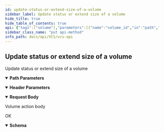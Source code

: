 ```yaml
---
id: update-status-or-extend-size-of-a-volume
sidebar_label: Update status or extend size of a volume
hide_title: true
hide_table_of_contents: true
api: {"tags":["volume"],"parameters":[{"name":"volume_id","in":"path","description":"Volume ID","required":true,"schema":{"type":"integer"}},{"name":"x-api-host","in":"header","description":"Authentication Required Parameters","required":true,"schema":{"type":"string","default":"openstack-taichung-default-2"}}],"requestBody":{"description":"Volume action body","content":{"application/json":{"schema":{"type":"object","properties":{"server":{"type":"integer"},"status":{"type":"string","enum":["attach","detach","extend"]},"size":{"type":"integer"}}},"examples":{"attachServer example":{"summary":"Example with attach Server","value":{"server":0,"status":"attach"}},"detachServer example":{"summary":"Example with detach Server","value":{"server":0,"status":"detach"}},"extendSize example":{"summary":"Example with extend Size","value":{"size":0,"status":"extend"}}}}}},"responses":{"200":{"description":"OK","content":{"application/json":{"schema":{"type":"object","properties":{"mountpoint":{"type":"string"},"server_id":{"type":"integer"},"volume_id":{"type":"integer"}}}}}}},"description":"Update status or extend size of a volume","method":"put","path":"/volumes/{volume_id}/action/","servers":[{"url":"https://{apigateway}/api/v3/{ApiHost}/","variables":{"apigateway":{"default":"apigateway.twcc.ai"},"ApiHost":{"default":"openstack-taichung-default-2"}}}],"security":[{"ApiKeyAuth":[]}],"securitySchemes":{"ApiKeyAuth":{"type":"apiKey","in":"header","name":"x-api-key"}},"jsonRequestBodyExample":{"server":0,"status":"attach","size":0},"info":{"version":"1.5.0","title":"VCS API","description":"This is VCS API.\n"},"postman":{"name":"Update status or extend size of a volume","description":{"type":"text/plain"},"url":{"path":["volumes",":volume_id","action",""],"host":["{{baseUrl}}"],"query":[],"variable":[{"disabled":false,"description":{"content":"(Required) Volume ID","type":"text/plain"},"type":"any","value":"","key":"volume_id"}]},"header":[{"disabled":false,"description":{"content":"(Required) Authentication Required Parameters","type":"text/plain"},"key":"x-api-host","value":""},{"key":"Content-Type","value":"application/json"},{"key":"Accept","value":"application/json"}],"method":"PUT","body":{"mode":"raw","raw":"\"\"","options":{"raw":{"language":"json"}}}}}
sidebar_class_name: "put api-method"
info_path: docs/api/VCS/vcs-api
---
```



## Update status or extend size of a volume



Update status or extend size of a volume

<details style={{"marginBottom":"1rem"}} data-collapsed={false} open={true}><summary style={{}}><strong>Path Parameters</strong></summary><div><ul><ParamsItem className={"paramsItem"} param={{"name":"volume_id","in":"path","description":"Volume ID","required":true,"schema":{"type":"integer"}}}></ParamsItem></ul></div></details><details style={{"marginBottom":"1rem"}} data-collapsed={false} open={true}><summary style={{}}><strong>Header Parameters</strong></summary><div><ul><ParamsItem className={"paramsItem"} param={{"name":"x-api-host","in":"header","description":"Authentication Required Parameters","required":true,"schema":{"type":"string","default":"openstack-taichung-default-2"}}}></ParamsItem></ul></div></details><MimeTabs><TabItem label={"application/json"} value={"application/json-schema"}><details style={{}} data-collapsed={false} open={true}><summary style={{"textAlign":"left"}}><strong>Request Body</strong></summary><div style={{"textAlign":"left","marginLeft":"1rem"}}><div style={{"marginTop":"1rem","marginBottom":"1rem"}}>

Volume action body

</div></div><ul style={{"marginLeft":"1rem"}}><SchemaItem collapsible={false} name={"server"} required={false} schemaDescription={undefined} schemaName={"integer"} qualifierMessage={undefined} defaultValue={undefined}></SchemaItem><SchemaItem collapsible={false} name={"status"} required={false} schemaDescription={undefined} schemaName={"string"} qualifierMessage={"**Possible values:** [`attach`, `detach`, `extend`]"} defaultValue={undefined}></SchemaItem><SchemaItem collapsible={false} name={"size"} required={false} schemaDescription={undefined} schemaName={"integer"} qualifierMessage={undefined} defaultValue={undefined}></SchemaItem></ul></details></TabItem></MimeTabs><div><ApiTabs><TabItem label={"200"} value={"200"}><div>

OK

</div><div><MimeTabs groupId={"mime-type"}><TabItem label={"application/json"} value={"application/json"}><SchemaTabs groupId={"schema-tabs"}><TabItem label={"Schema"} value={"Schema"}><details style={{}} data-collapsed={false} open={true}><summary style={{"textAlign":"left"}}><strong>Schema</strong></summary><div style={{"textAlign":"left","marginLeft":"1rem"}}></div><ul style={{"marginLeft":"1rem"}}><SchemaItem collapsible={false} name={"mountpoint"} required={false} schemaDescription={undefined} schemaName={"string"} qualifierMessage={undefined} defaultValue={undefined}></SchemaItem><SchemaItem collapsible={false} name={"server_id"} required={false} schemaDescription={undefined} schemaName={"integer"} qualifierMessage={undefined} defaultValue={undefined}></SchemaItem><SchemaItem collapsible={false} name={"volume_id"} required={false} schemaDescription={undefined} schemaName={"integer"} qualifierMessage={undefined} defaultValue={undefined}></SchemaItem></ul></details></TabItem></SchemaTabs></TabItem></MimeTabs></div></TabItem></ApiTabs></div>
      